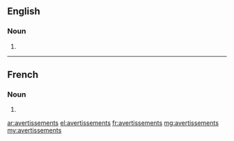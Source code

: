 ==English==

===Noun===
{{head|en|noun plural form}}

# {{plural of|avertissement|lang=en}}

----

==French==

===Noun===
{{head|fr|noun plural form|g=m}}

# {{plural of|avertissement|lang=fr}}

[[ar:avertissements]]
[[el:avertissements]]
[[fr:avertissements]]
[[mg:avertissements]]
[[my:avertissements]]
